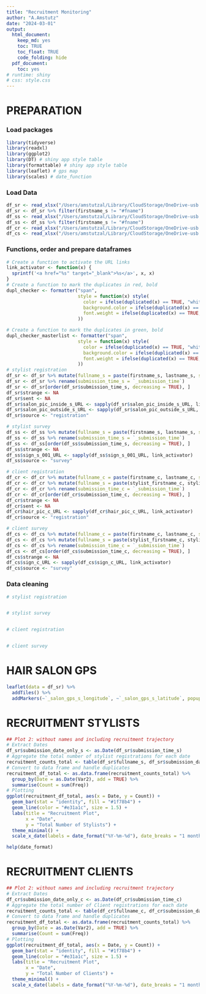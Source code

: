 ```yaml
---
title: "Recruitment Monitoring"
author: "A.Amstutz"
date: "2024-03-01"
output:
  html_document:
    keep_md: yes
    toc: TRUE
    toc_float: TRUE
    code_folding: hide
  pdf_document:
    toc: yes
# runtime: shiny
# css: style.css
---
```

##############################################################################################
# PREPARATION
##############################################################################################
### Load packages
```r
library(tidyverse)
library(readxl)
library(ggplot2)
library(DT) # shiny app style table
library(formattable) # shiny app style table
library(leaflet) # gps map
library(scales) # date_function
```

### Load Data
```r
df_sr <- read_xlsx("/Users/amstutzal/Library/CloudStorage/OneDrive-usb.ch/Dokumente - SALON/General/15_data/sr.xlsx")
df_sr <- df_sr %>% filter(firstname_s != "#fname")
df_ss <- read_xlsx("/Users/amstutzal/Library/CloudStorage/OneDrive-usb.ch/Dokumente - SALON/General/15_data/ss.xlsx")
df_ss <- df_ss %>% filter(firstname_s != "#fname")
df_cr <- read_xlsx("/Users/amstutzal/Library/CloudStorage/OneDrive-usb.ch/Dokumente - SALON/General/15_data/cr.xlsx")
df_cs <- read_xlsx("/Users/amstutzal/Library/CloudStorage/OneDrive-usb.ch/Dokumente - SALON/General/15_data/cs.xlsx")
```

### Functions, order and prepare dataframes
```r
# Create a function to activate the URL links
link_activator <- function(x) {
  sprintf('<a href="%s" target="_blank">%s</a>', x, x)
}
# Create a function to mark the duplicates in red, bold
dupl_checker <- formatter("span",
                          style = function(x) style(
                            color = ifelse(duplicated(x) == TRUE, "white", "black"),
                            background.color = ifelse(duplicated(x) == TRUE, "red", "white"),
                            font.weight = ifelse(duplicated(x) == TRUE, "bold", "normal")
                          ))

# Create a function to mark the duplicates in green, bold
dupl_checker_masterlist <- formatter("span",
                          style = function(x) style(
                            color = ifelse(duplicated(x) == TRUE, "white", "black"),
                            background.color = ifelse(duplicated(x) == TRUE, "green", "white"),
                            font.weight = ifelse(duplicated(x) == TRUE, "bold", "normal")
                          ))
# stylist registration
df_sr <- df_sr %>% mutate(fullname_s = paste(firstname_s, lastname_s, sep = " "))
df_sr <- df_sr %>% rename(submission_time_s = `_submission_time`)
df_sr <- df_sr[order(df_sr$submission_time_s, decreasing = TRUE), ]
df_sr$strange <- NA
df_sr$sent <- NA
df_sr$salon_pic_inside_s_URL <- sapply(df_sr$salon_pic_inside_s_URL, link_activator)
df_sr$salon_pic_outside_s_URL <- sapply(df_sr$salon_pic_outside_s_URL, link_activator)
df_sr$source <- "registration"

# stylist survey
df_ss <- df_ss %>% mutate(fullname_s = paste(firstname_s, lastname_s, sep = " "))
df_ss <- df_ss %>% rename(submission_time_s = `_submission_time`)
df_ss <- df_ss[order(df_ss$submission_time_s, decreasing = TRUE), ]
df_ss$strange <- NA
df_ss$sign_s_001_URL <- sapply(df_ss$sign_s_001_URL, link_activator)
df_ss$source <- "survey"

# client registration
df_cr <- df_cr %>% mutate(fullname_c = paste(firstname_c, lastname_c, sep = " "))
df_cr <- df_cr %>% mutate(fullname_s = paste(stylist_firstname_c, stylist_lastname_c, sep = " "))
df_cr <- df_cr %>% rename(submission_time_c = `_submission_time`)
df_cr <- df_cr[order(df_cr$submission_time_c, decreasing = TRUE), ]
df_cr$strange <- NA
df_cr$sent <- NA
df_cr$hair_pic_c_URL <- sapply(df_cr$hair_pic_c_URL, link_activator)
df_cr$source <- "registration"

# client survey
df_cs <- df_cs %>% mutate(fullname_c = paste(firstname_c, lastname_c, sep = " "))
df_cs <- df_cs %>% mutate(fullname_s = paste(stylist_firstname_c, stylist_lastname_c, sep = " "))
df_cs <- df_cs %>% rename(submission_time_c = `_submission_time`)
df_cs <- df_cs[order(df_cs$submission_time_c, decreasing = TRUE), ]
df_cs$strange <- NA
df_cs$sign_c_URL <- sapply(df_cs$sign_c_URL, link_activator)
df_cs$source <- "survey"
```

### Data cleaning
```r
# stylist registration


# stylist survey


# client registration


# client survey


```

##############################################################################################
# HAIR SALON GPS
##############################################################################################
```r
leaflet(data = df_sr) %>%
  addTiles() %>%
  addMarkers(~`_salon_gps_s_longitude`, ~`_salon_gps_s_latitude`, popup = ~fullname_s)
```

##############################################################################################
# RECRUITMENT STYLISTS
##############################################################################################
```r
## Plot 2: without names and including recruitment trajectory
# Extract Dates
df_sr$submission_date_only_s <- as.Date(df_sr$submission_time_s)
# Aggregate the total number of stylist registrations for each date
recruitment_counts_total <- table(df_sr$fullname_s, df_sr$submission_date_only_s)
# Convert to data frame and handle duplicates
recruitment_df_total <- as.data.frame(recruitment_counts_total) %>%
  group_by(Date = as.Date(Var2), add = TRUE) %>%
  summarise(Count = sum(Freq))
# Plotting
ggplot(recruitment_df_total, aes(x = Date, y = Count)) +
  geom_bar(stat = "identity", fill = "#1f78b4") +  
  geom_line(color = "#e31a1c", size = 1.5) +  
  labs(title = "Recruitment Plot",
       x = "Date",
       y = "Total Number of Stylists") +
  theme_minimal() +
  scale_x_date(labels = date_format("%Y-%m-%d"), date_breaks = "1 month")

help(date_format)
```

##############################################################################################
# RECRUITMENT CLIENTS
##############################################################################################
```r
## Plot 2: without names and including recruitment trajectory
# Extract Dates
df_cr$submission_date_only_c <- as.Date(df_cr$submission_time_c)
# Aggregate the total number of Client registrations for each date
recruitment_counts_total <- table(df_cr$fullname_c, df_cr$submission_date_only_c)
# Convert to data frame and handle duplicates
recruitment_df_total <- as.data.frame(recruitment_counts_total) %>%
  group_by(Date = as.Date(Var2), add = TRUE) %>%
  summarise(Count = sum(Freq))
# Plotting
ggplot(recruitment_df_total, aes(x = Date, y = Count)) +
  geom_bar(stat = "identity", fill = "#1f78b4") +  
  geom_line(color = "#e31a1c", size = 1.5) +  
  labs(title = "Recruitment Plot",
       x = "Date",
       y = "Total Number of Clients") +
  theme_minimal() +
  scale_x_date(labels = date_format("%Y-%m-%d"), date_breaks = "1 month")
```


